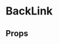 
<Meta of={BackLinkStories} />

# BackLink

<ComponentLinkRow
  docsHref="https://design.domstol.no/987b33f71/p/72c4bc-backlink"
  figmaHref="https://www.figma.com/file/ewqSDmkgqDQ5PyOsRp4V5b/DDS-Komponenter?node-id=12825-221439&t=H2ZVa4PDdz4UMfma-0"
  githubHref="https://github.com/domstolene/designsystem/tree/main/packages/components/src/components/BackLink"
/>

## Props

<Canvas of={BackLinkStories.Default} />
<Controls of={BackLinkStories.Default} />
